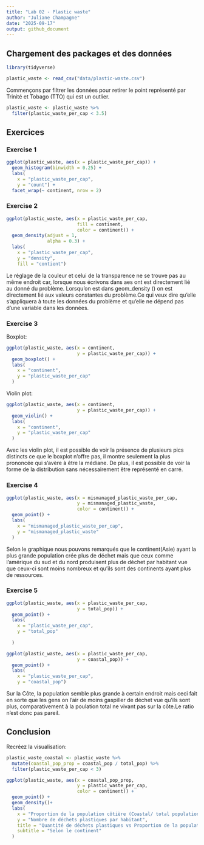 ```yaml
---
title: "Lab 02 - Plastic waste"
author: "Juliane Champagne"
date: "2025-09-17"
output: github_document
---
```


## Chargement des packages et des données

```r
library(tidyverse) 
```

```r
plastic_waste <- read_csv("data/plastic-waste.csv")
```

Commençons par filtrer les données pour retirer le point représenté par Trinité et Tobago (TTO) qui est un outlier.

```r
plastic_waste <- plastic_waste %>%
  filter(plastic_waste_per_cap < 3.5)

```


## Exercices

### Exercise 1

```r
ggplot(plastic_waste, aes(x = plastic_waste_per_cap)) +
  geom_histogram(binwidth = 0.25) +
  labs(
    x = "plastic_waste_per_cap",
    y = "count") +
  facet_wrap(~ continent, nrow = 2)

```

### Exercise 2

```r
ggplot(plastic_waste, aes(x = plastic_waste_per_cap,
                          fill = continent,
                          color = continent)) +
  geom_density(adjust = 1,
               alpha = 0.3) +
  labs(
    x = "plastic_waste_per_cap", 
    y = "density",
    fill = "contient")
```

Le réglage de la couleur et celui de la transparence ne se trouve pas au même endroit car, lorsque nous écrivons dans aes ont est directement lié au donné du problème. Lorsqu'on est dans geom_density () on est directement lié aux valeurs constantes du problème.Ce qui veux dire  qu'elle s'appliquera à toute les données du problème et qu'elle ne dépend pas d'une variable dans les données.

### Exercise 3

Boxplot:

```r
ggplot(plastic_waste, aes(x = continent,
                          y = plastic_waste_per_cap)) +
  geom_boxplot() +
  labs(
    x = "continent",
    y = "plastic_waste_per_cap"
  )
```

Violin plot:

```r
ggplot(plastic_waste, aes(x = continent,
                          y = plastic_waste_per_cap)) +
  geom_violin() +
  labs(
    x = "continent",
    y = "plastic_waste_per_cap"
  )
```

Avec les violin plot, il est possible de voir la présence de plusieurs pics distincts ce que le boxplot n'offre pas, il montre seulement la plus prononcée qui s'avère à être la médiane. De plus, il est possible de voir la forme de la distribution sans nécessairement être représenté en carré.

### Exercise 4


```r
ggplot(plastic_waste, aes(x = mismanaged_plastic_waste_per_cap,
                          y = mismanaged_plastic_waste,
                          color = continent)) +
  geom_point() +
  labs(
    x = "mismanaged_plastic_waste_per_cap",
    y = "mismanaged_plastic_waste"
  )

```
Selon le graphique nous pouvons remarqués que le continent(Asie) ayant la plus grande population crée plus de déchet mais que ceux comme l'amérique du sud et du nord produisent plus de déchet par habitant vue que ceux-ci sont moins nombreux et qu'ils sont des continents ayant plus de ressources.

### Exercise 5


```r
ggplot(plastic_waste, aes(x = plastic_waste_per_cap,
                          y = total_pop)) +
  geom_point() +
  labs(
    x = "plastic_waste_per_cap",
    y = "total_pop"
      
  )
```

```r

ggplot(plastic_waste, aes(x = plastic_waste_per_cap,
                          y = coastal_pop)) +
  geom_point() +
  labs(
    x = "plastic_waste_per_cap",
    y = "coastal_pop")
```

Sur la Côte, la population semble plus grande à certain endroit mais ceci fait en sorte que les gens on l'air de moins gaspiller de déchet vue qu'ils sont plus, comparativement à la poulation total ne vivant pas sur la côte.Le ratio n'est donc pas pareil. 

## Conclusion

Recréez la visualisation:

```r

plastic_waste_coastal <- plastic_waste %>% 
  mutate(coastal_pop_prop = coastal_pop / total_pop) %>%
  filter(plastic_waste_per_cap < 3)

ggplot(plastic_waste, aes(x = coastal_pop_prop,
                          y = plastic_waste_per_cap,
                          color = continent)) +
  geom_point() +
  geom_density()+
  labs(
    x = "Proportion de la population côtière (Coastal/ total population)",
    y = "Nombre de déchets plastiques par habitant",
    title = "Quantité de déchets plastiques vs Proportion de la population côtière",
    subtitle = "Selon le continent"
  )
```
